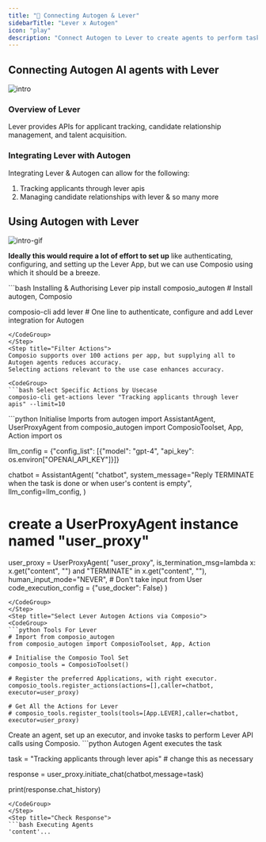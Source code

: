 ```yaml
---
title: "🚀 Connecting Autogen & Lever"
sidebarTitle: "Lever x Autogen"
icon: "play"
description: "Connect Autogen to Lever to create agents to perform tasks using natural language"
---
```


## Connecting Autogen AI agents with Lever
![intro](/media/intro.jpg)

### Overview of Lever

Lever provides APIs for applicant tracking, candidate relationship management, and talent acquisition.

### Integrating Lever with Autogen

Integrating Lever & Autogen can allow for the following:

1. Tracking applicants through lever apis
2. Managing candidate relationships with lever
& so many more

## Using Autogen with Lever
![intro-gif](/media/intro.gif)
<Steps>
<Step title="Setting Up the Environment">

**Ideally this would require a lot of effort to set up** like authenticating, configuring, and setting up the Lever App, but we can use Composio using which it should be a breeze.

<CodeGroup>
```bash Installing & Authorising Lever
pip install composio_autogen # Install autogen, Composio 

composio-cli add lever # One line to authenticate, configure and add Lever integration for Autogen
```
</CodeGroup>
</Step>
<Step title="Filter Actions">
Composio supports over 100 actions per app, but supplying all to Autogen agents reduces accuracy.
Selecting actions relevant to the use case enhances accuracy.

<CodeGroup>
```bash Select Specific Actions by Usecase
composio-cli get-actions lever "Tracking applicants through lever apis" --limit=10
```
</CodeGroup>

</Step>
<Step title="Import Base Packages">

<CodeGroup>
```python Initialise Imports
from autogen import AssistantAgent, UserProxyAgent
from composio_autogen import ComposioToolset, App, Action
import os

llm_config = {"config_list": [{"model": "gpt-4", "api_key": os.environ["OPENAI_API_KEY"]}]}

chatbot = AssistantAgent(
    "chatbot",
    system_message="Reply TERMINATE when the task is done or when user's content is empty",
    llm_config=llm_config,
)

# create a UserProxyAgent instance named "user_proxy"
user_proxy = UserProxyAgent(
    "user_proxy",
    is_termination_msg=lambda x: x.get("content", "") and "TERMINATE" in x.get("content", ""),
    human_input_mode="NEVER", # Don't take input from User
    code_execution_config = {"use_docker": False}
)
```
</CodeGroup>
</Step>
<Step title="Select Lever Autogen Actions via Composio">
<CodeGroup>
```python Tools For Lever
# Import from composio_autogen
from composio_autogen import ComposioToolset, App, Action

# Initialise the Composio Tool Set
composio_tools = ComposioToolset()

# Register the preferred Applications, with right executor. 
composio_tools.register_actions(actions=[],caller=chatbot, executor=user_proxy)

# Get All the Actions for Lever
# composio_tools.register_tools(tools=[App.LEVER],caller=chatbot, executor=user_proxy) 
```
</CodeGroup>
</Step>
<Step title="Execute the Agent">
Create an agent, set up an executor, and invoke tasks to perform Lever API calls using Composio. 
<CodeGroup>
```python Autogen Agent executes the task

task = "Tracking applicants through lever apis" # change this as necessary

response = user_proxy.initiate_chat(chatbot,message=task)

print(response.chat_history)
```
</CodeGroup>
</Step>
<Step title="Check Response">
```bash Executing Agents
'content'...
```
</Step>
</Steps>
